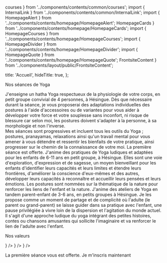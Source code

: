   courses
} from '../components/contents/common/courses'; import {
  InternalLink
} from '../components/contents/common/InternalLink'; import {
  HomepageAlert
} from '../components/contents/homepage/HomepageAlert';
  HomepageCards
} from '../components/contents/homepage/HomepageCards'; import {
  HomepageCourses
} from '../components/contents/homepage/HomepageCourses'; import {
  HomepageDivider
} from '../components/contents/homepage/HomepageDivider'; import {
  HomepageQuote
} from '../components/contents/homepage/HomepageQuote';
  FrontsiteContent
} from '../components/layout/public/FrontsiteContent';

  title: 'Accueil',
  hideTitle: true,
};

<HomepageBanner
  title="Yoga Sof"
  subtitle="Pratique du Yoga à Hésingue"
  imageUrl="/images/maison-japon.jpg"
/>

<HomepageDivider arrows>Nos séances de Yoga</HomepageDivider>

<HomepageCourses>
  <HomepageCourses.Course course={courses.YOGA_ADULT} imageUrl="/images/arbre-ocean.jpg">
    J'enseigne un hatha Yoga respectueux de la physiologie de votre corps, en petit groupe convivial de 4 personnes, à
    Hésingue. Dès que nécessaire durant la séance, je vous proposerai des adaptations individuelles des postures à l'aide
    d'accessoires ou de variantes pour vous aider à développer votre force et votre souplesse sans inconfort, ni risque de
    blessure car selon moi, les postures doivent s'adapter à la personne, à sa morphologie et non l'inverse.<br />
    Mes séances sont progressives et incluent tous les outils du Yoga ; postures, pranayamas, relaxations ainsi qu'un
    travail mental pour vous amener à vous détendre et ressentir les bienfaits de votre pratique, ainsi progresser sur le
    chemin de la connaissance de votre moi.
    La première séance est offerte.
  </HomepageCourses.Course>
  <HomepageCourses.Course course={courses.YOGA_CHILD} imageUrl="/images/yoga-enfants-plage.jpg">
    J'anime des pratiques de Yoga ludiques et adaptées pour les enfants de 6-11 ans en petit groupe, à Hésingue. Elles
    sont une voie d'exploration, d'expression et de sagesse, un moyen bienveillant pour les enfants d'identifier leurs capacités et leurs limites et
    étendre leurs frontières, d'améliorer la conscience d'eux-mêmes et des autres, développer leurs capacités à
    reconnaître et accueillir leurs pensées et leurs émotions. Les postures sont nommées sur la thématique de la nature
    pour renforcer les liens de l'enfant et la nature.
  </HomepageCourses.Course>
  <HomepageCourses.Course course={courses.YOGA_ADULT_CHILD} imageUrl="/images/yoga-enfants-collaboration.jpg">
    J'anime des ateliers de Yoga en tandem parent-enfant de 3-6 ans, en petits groupes à Hésingue. Je les propose comme un
    moment de partage et de complicité où l'adulte (le parent ou grand-parent) se laisse guider dans sa pratique avec
    l'enfant, une pause privilégiée à vivre loin de la dispersion et l'agitation du monde actuel. Il s'agit d'une approche
    ludique du yoga intégrant des petites histoires, contes ou chansons amusantes qui sollicite l'imaginaire et va
    renforcer le lien de l'adulte avec l'enfant.
  </HomepageCourses.Course>
</HomepageCourses>

<HomepageDivider arrows>Nos valeurs</HomepageDivider>

<HomepageCards>
  <HomepageCards.Card
    title="Effectifs réduits"
    description="Les séances se déroulent en petit nombre."
    icon={<Group />}
  />
  <HomepageCards.Card
    title="Personnalisation"
    description="Adaptation des postures par rapport à vos possibilités et votre morphologie."
    icon={<AutoAwesome />}
  />
  <HomepageCards.Card
    title="Flexibilité"
    description={`Les séances adultes peuvent être choisies "à la carte".`}
    icon={<CalendarMonth />}
  />
</HomepageCards>

<HomepageAlert>La première séance vous est offerte. <InternalLink href="/inscription">Je m'inscris maintenant</InternalLink></HomepageAlert>

<HomepageQuote
  quote="C'est à travers l'alignement de mon corps que j'ai découvert l'alignement de mon esprit, de mon Être et de mon intelligence."
  author="Sri B.K.S Iyengar"
/>

